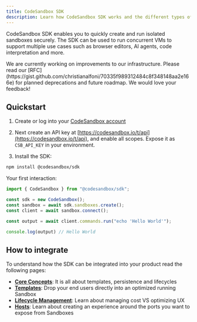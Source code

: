 ```yaml
---
title: CodeSandbox SDK
description: Learn how CodeSandbox SDK works and the different types of projects you can create and develop.
---
```



<Hero
  title="CodeSandbox SDK"
  subtitle="Programmatically spin up development environments"
/>

CodeSandbox SDK enables you to quickly create and run isolated sandboxes securely.
The SDK can be used to run concurrent VMs to support multiple use cases such as browser editors, AI agents, code interpretation and more.

<Callout>
We are currently working on improvements to our infrastructure. Please read our [RFC](https://gist.github.com/christianalfoni/70335f989312484c8f348148aa2e166e) for planned deprecations and future roadmap. We would love your feedback!
</Callout>

## Quickstart

1. Create or log into your [CodeSandbox account](https://codesandbox.io/signin)

2. Next create an API key at [https://codesandbox.io/t/api](https://codesandbox.io/t/api), and enable all scopes. Expose it as `CSB_API_KEY` in your environment.

3. Install the SDK:

```bash
npm install @codesandbox/sdk
```

Your first interaction:

```js
import { CodeSandbox } from "@codesandbox/sdk";

const sdk = new CodeSandbox();
const sandbox = await sdk.sandboxes.create();
const client = await sandbox.connect();

const output = await client.commands.run("echo 'Hello World'");

console.log(output) // Hello World
```

## How to integrate

To understand how the SDK can be integrated into your product read the following pages:

- [**Core Concepts**](/sdk/core-concepts.mdx): It is all about templates, persistence and lifecycles
- [**Templates**](/sdk/templates.mdx): Drop your end users directly into an optimized running Sandbox
- [**Lifecycle Management**](/sdk/manage-sandboxes.mdx): Learn about managing cost VS optimizing UX
- [**Hosts**](/sdk/sandbox-hosts.mdx): Learn about creating an experience around the ports you want to expose from Sandboxes
